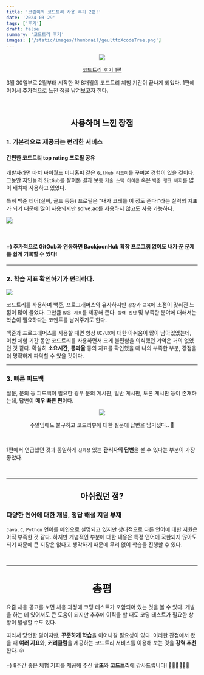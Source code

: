 ```yaml
---
title: '코린이의 코드트리 사용 후기 2편!'
date: '2024-03-29'
tags: ['후기']
draft: false
summary: '코드트리 후기'
images: ['/static/images/thumbnail/geulttoXcodeTree.png']
---
```


<center>

![](https://velog.velcdn.com/images/mintmin0320/post/44f31cf6-297c-43f7-ac9a-1692d4b3a903/image.png)

[코드트리 후기 1편](https://mintmin-dev-world.vercel.app/blog/20240302)

</center>

3월 30일부로 2월부터 시작한 약 8개월의 코드트리 체험 기간이 끝나게 되었다. 1편에 이어서 추가적으로 느낀 점을 남겨보고자 한다.

<br />

<center>

## 사용하며 느낀 장점

</center>

### 1. 기본적으로 제공되는 편리한 서비스

#### 간편한 코드트리 top rating 프로필 공유

개발자라면 마치 싸이월드 미니홈피 같은 `GitHub 리드미`를 꾸며본 경험이 있을 것이다. 그동안 지인들의 `GitGub`를 살펴본 결과 보통 `기술 스택 아이콘` 혹은 `백준 랭크 배지`를 많이 배치해 사용하고 있었다.

특히 백준 티어(실버, 골드 등등) 프로필은 "내가 코테를 이 정도 푼다!"라는 실력의 지표가 되기 때문에 많이 사용되지만 solve.ac를 사용하지 않고도 사용 가능하다.

![](https://velog.velcdn.com/images/mintmin0320/post/e84a4191-6ad5-40fe-a8b2-8e431d4e4b5e/image.png)

<br />

#### +) 추가적으로 GitGub과 연동하면 BackjoonHub 확장 프로그램 없이도 내가 푼 문제를 쉽게 기록할 수 있다!

<hr />

### 2. 학습 지표 확인하기가 편리하다.

![](https://velog.velcdn.com/images/mintmin0320/post/c7102532-2fc8-4553-8bde-64d8591b98c2/image.png)

코드트리를 사용하며 백준, 프로그래머스와 유사하지만 `성장`과 `교육`에 초점이 맞춰진 느낌이 많이 들었다. 그만큼 `많은 지표`를 제공해 준다. `실력 진단` 및 부족한 분야에 대해서는 학습이 필요하다는 코멘트를 남겨주기도 한다.

백준과 프로그래머스를 사용할 때면 항상 `UI/UX`에 대한 아쉬움이 많이 남아있었는데, 이번 체험 기간 동안 코드트리를 사용하면서 크게 불편함을 의식했던 기억은 거의 없었던 것 같다. 확실히 **소요시간**, **통과율** 등의 지표를 확인했을 때 나의 부족한 부분, 강점을 더 명확하게 파악할 수 있을 것이다.

<hr />

### 3. 빠른 피드백

질문, 문의 등 피드백이 필요한 경우 문의 게시판, 일반 게시판, 토론 게시판 등이 존재하는데, 답변이 **매우 빠른 편**이다.

<center>

![](https://velog.velcdn.com/images/mintmin0320/post/dce8d684-5d32-4ea2-ac86-590247d1c9c4/image.png)

주말임에도 불구하고 코드리뷰에 대한 질문에 답변을 남기셨다.. 👏

</center>

<br />

1편에서 언급했던 것과 동일하게 `신뢰성` 있는 **관리자의 답변**을 볼 수 있다는 부분이 가장 좋았다.

<br />
<hr />

<center>

## 아쉬웠던 점?

</center>

### 다양한 언어에 대한 개념, 정답 해설 지원 부재

`Java`, `C`, `Python` 언어를 메인으로 설명되고 있지만 상대적으로 다른 언어에 대한 지원은 아직 부족한 것 같다. 하지만 개념적인 부분에 대한 내용은 특정 언어에 국한되지 않아도 되기 때문에 큰 지장은 없다고 생각하기 때문에 무리 없이 학습을 진행할 수 있다.

<br />
<hr />

<center>

# 총평

</center>

요즘 채용 공고를 보면 채용 과정에 코딩 테스트가 포함되어 있는 것을 볼 수 있다. 개발을 하는 데 있어서도 큰 도움이 되지만 추후에 이직을 할 때도 코딩 테스트가 필요한 상황이 발생할 수도 있다.

따라서 당연한 말이지만, **꾸준하게 학습**을 이어나갈 필요성이 있다. 이러한 관점에서 봤을 때 **여러 지표**와, **커리큘럼**을 제공하는 코드트리 서비스를 이용해 보는 것을 **강력 추천**한다. 👍

+) 8주간 좋은 체험 기회를 제공해 주신 **글또**와 **코드트리**에 감사드립니다! 🙇🏻‍♂️🙇🏻‍♂️
